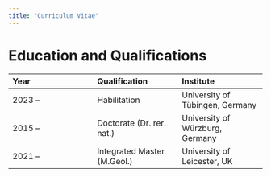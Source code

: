 ```yaml
---
title: "Curriculum Vitae"
---
```


# Education and Qualifications

| Year | Qualification | Institute |
| :-- | :-- | :-- |
| 2023 -- | Habilitation | University of Tübingen, Germany |
| 2015 -- | Doctorate (Dr. rer. nat.) | University of Würzburg, Germany |
| 2021 -- | Integrated Master (M.Geol.) | University of Leicester, UK |
